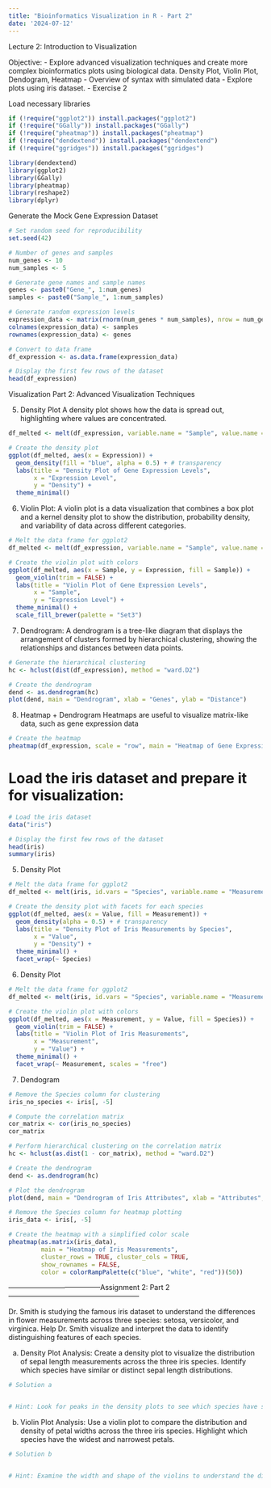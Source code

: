 ```yaml
---
title: "Bioinformatics Visualization in R - Part 2"
date: '2024-07-12'
---
```


Lecture 2: 
Introduction to Visualization

Objective: 
 - Explore advanced visualization techniques and create more complex bioinformatics plots using biological data.
   Density Plot, Violin Plot, Dendogram, Heatmap
 - Overview of syntax with simulated data
 - Explore plots using iris dataset.
 - Exercise 2

Load necessary libraries
```r
if (!require("ggplot2")) install.packages("ggplot2")
if (!require("GGally")) install.packages("GGally")
if (!require("pheatmap")) install.packages("pheatmap")
if (!require("dendextend")) install.packages("dendextend")
if (!require("ggridges")) install.packages("ggridges")

library(dendextend)
library(ggplot2)
library(GGally)
library(pheatmap)
library(reshape2)
library(dplyr)
```

Generate the Mock Gene Expression Dataset
```r
# Set random seed for reproducibility
set.seed(42)

# Number of genes and samples
num_genes <- 10
num_samples <- 5

# Generate gene names and sample names
genes <- paste0("Gene_", 1:num_genes)
samples <- paste0("Sample_", 1:num_samples)

# Generate random expression levels
expression_data <- matrix(rnorm(num_genes * num_samples), nrow = num_genes, ncol = num_samples)
colnames(expression_data) <- samples
rownames(expression_data) <- genes

# Convert to data frame
df_expression <- as.data.frame(expression_data)

# Display the first few rows of the dataset
head(df_expression)

```

Visualization 
Part 2: Advanced Visualization Techniques

5. Density Plot
   A density plot shows how the data is spread out, highlighting where values are concentrated.
```r
df_melted <- melt(df_expression, variable.name = "Sample", value.name = "Expression")

# Create the density plot
ggplot(df_melted, aes(x = Expression)) +
  geom_density(fill = "blue", alpha = 0.5) + # transparency
  labs(title = "Density Plot of Gene Expression Levels",
       x = "Expression Level",
       y = "Density") +
  theme_minimal()
```

6. Violin Plot:
   A violin plot is a data visualization that combines a box plot and a kernel density plot to show the distribution, probability density, and variability of data across different categories.
```r
# Melt the data frame for ggplot2
df_melted <- melt(df_expression, variable.name = "Sample", value.name = "Expression")

# Create the violin plot with colors
ggplot(df_melted, aes(x = Sample, y = Expression, fill = Sample)) +
  geom_violin(trim = FALSE) +
  labs(title = "Violin Plot of Gene Expression Levels",
       x = "Sample",
       y = "Expression Level") +
  theme_minimal() +
  scale_fill_brewer(palette = "Set3")
```


7. Dendrogram: 
   A dendrogram is a tree-like diagram that displays the arrangement of clusters formed by hierarchical clustering, 
   showing the relationships and distances between data points.
```r
# Generate the hierarchical clustering
hc <- hclust(dist(df_expression), method = "ward.D2")

# Create the dendrogram
dend <- as.dendrogram(hc)
plot(dend, main = "Dendrogram", xlab = "Genes", ylab = "Distance")
```


8. Heatmap + Dendrogram
   Heatmaps are useful to visualize matrix-like data, such as gene expression data
```r
# Create the heatmap
pheatmap(df_expression, scale = "row", main = "Heatmap of Gene Expression")
```


# Load the iris dataset and prepare it for visualization:

```r
# Load the iris dataset
data("iris")

# Display the first few rows of the dataset
head(iris)
summary(iris)
```
5. Density Plot
```r
# Melt the data frame for ggplot2
df_melted <- melt(iris, id.vars = "Species", variable.name = "Measurement", value.name = "Value")

# Create the density plot with facets for each species
ggplot(df_melted, aes(x = Value, fill = Measurement)) +
  geom_density(alpha = 0.5) + # transparency
  labs(title = "Density Plot of Iris Measurements by Species",
       x = "Value",
       y = "Density") +
  theme_minimal() +
  facet_wrap(~ Species)
```


6. Density Plot
```r
# Melt the data frame for ggplot2
df_melted <- melt(iris, id.vars = "Species", variable.name = "Measurement", value.name = "Value")

# Create the violin plot with colors
ggplot(df_melted, aes(x = Measurement, y = Value, fill = Species)) +
  geom_violin(trim = FALSE) +
  labs(title = "Violin Plot of Iris Measurements",
       x = "Measurement",
       y = "Value") +
  theme_minimal() +
  facet_wrap(~ Measurement, scales = "free")
```


7. Dendogram
```r
# Remove the Species column for clustering
iris_no_species <- iris[, -5]

# Compute the correlation matrix
cor_matrix <- cor(iris_no_species)
cor_matrix

# Perform hierarchical clustering on the correlation matrix
hc <- hclust(as.dist(1 - cor_matrix), method = "ward.D2")

# Create the dendrogram
dend <- as.dendrogram(hc)

# Plot the dendrogram
plot(dend, main = "Dendrogram of Iris Attributes", xlab = "Attributes", ylab = "Distance")
```



```r

# Remove the Species column for heatmap plotting
iris_data <- iris[, -5]

# Create the heatmap with a simplified color scale
pheatmap(as.matrix(iris_data), 
         main = "Heatmap of Iris Measurements", 
         cluster_rows = TRUE, cluster_cols = TRUE, 
         show_rownames = FALSE,
         color = colorRampPalette(c("blue", "white", "red"))(50))
```


---------------------------------------Assignment 2: Part 2--------------------------------------------------------

Dr. Smith is studying the famous iris dataset to understand the differences in flower measurements across three species: setosa, versicolor, and virginica. Help Dr. Smith visualize and interpret the data to identify distinguishing features of each species.

a. Density Plot Analysis:
   Create a density plot to visualize the distribution of sepal length measurements across the three iris species. 
   Identify which species have similar or distinct sepal length distributions.

```r
# Solution a


# Hint: Look for peaks in the density plots to see which species have similar or distinct sepal length distributions.
```


b. Violin Plot Analysis:
   Use a violin plot to compare the distribution and density of petal widths across the three iris species. 
   Highlight which species have the widest and narrowest petals.

```r
# Solution b


# Hint: Examine the width and shape of the violins to understand the distribution and density of petal widths across species.\
```


